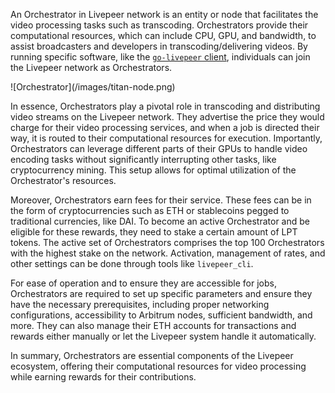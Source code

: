 An Orchestrator in Livepeer network is an entity or node that facilitates the video processing tasks such as transcoding. Orchestrators provide their computational resources, which can include CPU, GPU, and bandwidth, to assist broadcasters and developers in transcoding/delivering videos. By running specific software, like the [`go-livepeer` client](https://github.com/livepeer/go-livepeer), individuals can join the Livepeer network as Orchestrators.

<Frame>![Orchestrator](/images/titan-node.png)</Frame>

In essence, Orchestrators play a pivotal role in transcoding and distributing video streams on the Livepeer network. They advertise the price they would charge for their video processing services, and when a job is directed their way, it is routed to their computational resources for execution. Importantly, Orchestrators can leverage different parts of their GPUs to handle video encoding tasks without significantly interrupting other tasks, like cryptocurrency mining. This setup allows for optimal utilization of the Orchestrator's resources.

Moreover, Orchestrators earn fees for their service. These fees can be in the form of cryptocurrencies such as ETH or stablecoins pegged to traditional currencies, like DAI. To become an active Orchestrator and be eligible for these rewards, they need to stake a certain amount of LPT tokens. The active set of Orchestrators comprises the top 100 Orchestrators with the highest stake on the network. Activation, management of rates, and other settings can be done through tools like `livepeer_cli`.

For ease of operation and to ensure they are accessible for jobs, Orchestrators are required to set up specific parameters and ensure they have the necessary prerequisites, including proper networking configurations, accessibility to Arbitrum nodes, sufficient bandwidth, and more. They can also manage their ETH accounts for transactions and rewards either manually or let the Livepeer system handle it automatically.

In summary, Orchestrators are essential components of the Livepeer ecosystem, offering their computational resources for video processing while earning rewards for their contributions.
